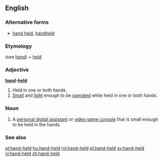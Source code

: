 ==English==

===Alternative forms===
* [[hand held]], [[handheld]]

===Etymology===
(see [[hand]]) + [[held]]

===Adjective===
'''[[hand]]-[[held]]'''

# Held in one or both hands.
# [[small|Small]] and [[light]] enough to be [[operate]]d while held in one or both hands.

===Noun===
{{en-noun}}

# {{computing}} A [[personal digital assistant]] or [[video game console]] that is small enough to be held in the hands.

===See also===
{{wikipedia}}

[[et:hand-held]]
[[hu:hand-held]]
[[ml:hand-held]]
[[pl:hand-held]]
[[sv:hand-held]]
[[vi:hand-held]]
[[zh:hand-held]]